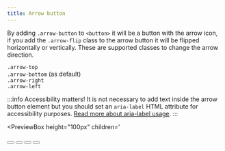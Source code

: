 ```yaml
---
title: Arrow button
---
```



By adding `.arrow-button` to `<button>` it will be a button with the arrow icon, if you add the `.arrow-flip` class to the arrow button it will be flipped horizontally or vertically. These are supported classes to change the arrow direction.

`.arrow-top`  
`.arrow-bottom` (as default)  
`.arrow-right`  
`.arrow-left`

:::info Accessibility matters!
It is not necessary to add text inside the arrow button element but you should set an `aria-label` HTML attribute for accessibility purposes. [Read more about aria-label usage](https://developer.mozilla.org/en-US/docs/Web/Accessibility/ARIA/ARIA_Techniques/Using_the_aria-label_attribute).
:::

<PreviewBox
  height="100px"
  children='
<!DOCTYPE html>
<html lang="en">
	<head>
		<meta charset="UTF-8" />
		<meta http-equiv="X-UA-Compatible" content="IE=edge" />
		<meta name="viewport" content="width=device-width, initial-scale=1.0" />
		<link rel="stylesheet" href="https://raw.githack.com/amir2mi/FlatifyCSS/master/dist/css/flatify-min.css" />
		<title>Arrow button</title>
	</head>
	<body>
        <div class="flex-center">
			<button class="button arrow-button" aria-label="Arrow button"/></button>
			<button class="button arrow-button arrow-top" aria-label="Arrow button"/></button>
			<button class="button arrow-button arrow-left" aria-label="Arrow button"/></button>
			<button class="button arrow-button arrow-right" aria-label="Arrow button"/></button>
		</div>
	</body>
	<script>
		const buttons = document.querySelectorAll(".arrow-button");
		
		buttons.forEach(function(button){
			button.addEventListener("click", function(e){
				if(e.target.classList.contains("arrow-flip")){
					e.target.classList.remove("arrow-flip");
				}else{
					e.target.classList.add("arrow-flip");
				}
			});
		})
	</script>
</html>
'
/>

```html title="index.html"
<button class="button arrow-button" aria-label="Arrow button"/></button>
<button class="button arrow-button arrow-top" aria-label="Arrow button"/></button>
<button class="button arrow-button arrow-left" aria-label="Arrow button"/></button>
<button class="button arrow-button arrow-right" aria-label="Arrow button"/></button>
```

### Sizes

To change the button size use [size setter classes](/docs/helpers/size-setters).
These classes just set a `font-size` property so it is possible to change it yourself by writing custom CSS.

<PreviewBox
  height="160px"
  children='
<!DOCTYPE html>
<html lang="en">
	<head>
		<meta charset="UTF-8" />
		<meta http-equiv="X-UA-Compatible" content="IE=edge" />
		<meta name="viewport" content="width=device-width, initial-scale=1.0" />
		<link rel="stylesheet" href="https://raw.githack.com/amir2mi/FlatifyCSS/master/dist/css/flatify-min.css" />
		<title>Arrow button</title>
	</head>
	<body>
        <div class="flex-center">
			<button class="button arrow-button size-xs" aria-label="Arrow button"></button>
			<button class="button arrow-button size-lg" aria-label="Arrow button"></button>
			<button class="button arrow-button size-2x" aria-label="Arrow button"></button>
			<button class="button arrow-button size-3x" aria-label="Arrow button"></button>
		</div>
	</body>
</html>
'
/>

```html title="index.html"
<button class="button arrow-button size-xs" aria-label="Arrow button"></button>
<button class="button arrow-button size-lg" aria-label="Arrow button"></button>
<button class="button arrow-button size-2x" aria-label="Arrow button"></button>
<button class="button arrow-button size-3x" aria-label="Arrow button"></button>
```

### Colors

There are helper classes for styling elements like button, first read about [color setter classes](/docs/helpers/color-setters) for having button with diffrent background and text color.

<PreviewBox
  height="100px"
  children='
<!DOCTYPE html>
<html lang="en">
	<head>
		<meta charset="UTF-8" />
		<meta http-equiv="X-UA-Compatible" content="IE=edge" />
		<meta name="viewport" content="width=device-width, initial-scale=1.0" />
		<link rel="stylesheet" href="https://raw.githack.com/amir2mi/FlatifyCSS/master/dist/css/flatify-min.css" />
		<title>Close button</title>
		<style>
			.arrow-button{
				margin: 5px !important;
			}
		</style>
	</head>
	<body>
        <div class="flex-center" style="flex-wrap: wrap">
			<button class="button arrow-button style-success" aria-label="Arrow button"></button>
			<button class="button arrow-button style-warning" aria-label="Arrow button"></button>
			<button class="button arrow-button style-purple" aria-label="Arrow button"></button>
			<button class="button arrow-button style-red" aria-label="Arrow button"/></button>
			<button class="button arrow-button color-success" aria-label="Arrow button"></button>
			<button class="button arrow-button color-warning" aria-label="Arrow button"></button>
			<button class="button arrow-button color-purple" aria-label="Arrow button"></button>
			<button class="button arrow-button color-red" aria-label="Arrow button"></button>
		</div>
	</body>
</html>
'
/>

```html title="index.html"
<button class="button arrow-button style-success" aria-label="Arrow button"></button>
<button class="button arrow-button style-warning" aria-label="Arrow button"></button>
<button class="button arrow-button style-purple" aria-label="Arrow button"></button>
<button class="button arrow-button style-red" aria-label="Arrow button"/></button>

<button class="button arrow-button color-success" aria-label="Arrow button"></button>
<button class="button arrow-button color-warning" aria-label="Arrow button"></button>
<button class="button arrow-button color-purple" aria-label="Arrow button"></button>
<button class="button arrow-button color-red" aria-label="Arrow button"></button>
```

### Change arrow icon

It is possible to change the arrow button icon with both `_config.scss` and CSS variables.

Inside `_config.scss` find `$ARROW_DOWN_ICON` and set svg of customized icon with this format:

```scss title="_config.scss"
$ARROW_DOWN_ICON: url("data:image/svg+xml; utf8, YOUR SVG CODE HERE");
```

or

change its CSS variable:

```css title="style.css"
--flatify__arrow-down-icon: url("data:image/svg+xml; utf8, YOUR SVG CODE HERE");
```
